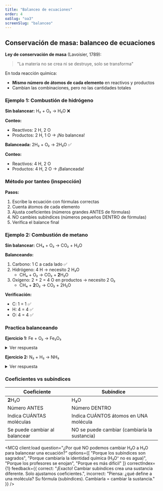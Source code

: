 ```yaml
---
title: "Balanceo de ecuaciones"
order: 4
oaSlug: "oa3"
screenSlug: "balanceo"
---
```


## Conservación de masa: balanceo de ecuaciones

**Ley de conservación de masa** (Lavoisier, 1789):
> "La materia no se crea ni se destruye, solo se transforma"

En toda reacción química:
- **Mismo número de átomos de cada elemento** en reactivos y productos
- Cambian las combinaciones, pero no las cantidades totales

### Ejemplo 1: Combustión de hidrógeno

**Sin balancear:**
H₂ + O₂ → H₂O ❌

**Conteo:**
- Reactivos: 2 H, 2 O
- Productos: 2 H, 1 O  → ¡No balancea!

**Balanceada:**
2H₂ + O₂ → 2H₂O ✅

**Conteo:**
- Reactivos: 4 H, 2 O
- Productos: 4 H, 2 O  → ¡Balanceada!

### Método por tanteo (inspección)

**Pasos:**
1. Escribe la ecuación con fórmulas correctas
2. Cuenta átomos de cada elemento
3. Ajusta coeficientes (números grandes ANTES de fórmulas)
4. NO cambies subíndices (números pequeños DENTRO de fórmulas)
5. Verifica el balance final

### Ejemplo 2: Combustión de metano

**Sin balancear:**
CH₄ + O₂ → CO₂ + H₂O

**Balanceando:**
1. Carbono: 1 C a cada lado ✅
2. Hidrógeno: 4 H → necesito 2 H₂O
   - CH₄ + O₂ → CO₂ + **2**H₂O
3. Oxígeno: 2 + 2 = 4 O en productos → necesito 2 O₂
   - CH₄ + **2**O₂ → CO₂ + 2H₂O

**Verificación:**
- C: 1 = 1 ✅
- H: 4 = 4 ✅
- O: 4 = 4 ✅

### Practica balanceando

**Ejercicio 1:**
Fe + O₂ → Fe₂O₃

<details>
  <summary>Ver respuesta</summary>
  
  **4**Fe + **3**O₂ → **2**Fe₂O₃
  
  - Fe: 4 = 4 ✅
  - O: 6 = 6 ✅
</details>

**Ejercicio 2:**
N₂ + H₂ → NH₃

<details>
  <summary>Ver respuesta</summary>
  
  N₂ + **3**H₂ → **2**NH₃
  
  - N: 2 = 2 ✅
  - H: 6 = 6 ✅
</details>

### Coeficientes vs subíndices

| Coeficiente | Subíndice |
|-------------|-----------|
| **2**H₂O | H**₂**O |
| Número ANTES | Número DENTRO |
| Indica CUÁNTAS moléculas | Indica CUÁNTOS átomos en UNA molécula |
| Se puede cambiar al balancear | NO se puede cambiar (cambiaría la sustancia) |


<MCQ 
  client:load 
  question="¿Por qué NO podemos cambiar H₂O a H₃O para balancear una ecuación?" 
  options={[
    "Porque los subíndices son sagrados",
    "Porque cambiaría la identidad química (H₃O⁺ no es agua)",
    "Porque los profesores se enojan",
    "Porque es más difícil"
  ]} 
  correctIndex={1} 
  feedback={{
    correct: "¡Exacto! Cambiar subíndices crea una sustancia diferente. Solo ajustamos coeficientes.",
    incorrect: "Piensa: ¿qué define a una molécula? Su fórmula (subíndices). Cambiarla = cambiar la sustancia."
  }} 
/>
